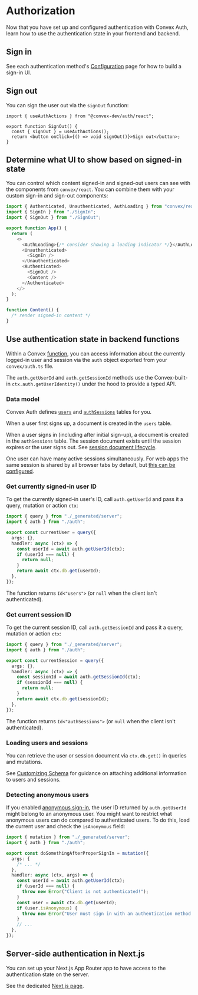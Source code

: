 # Authorization

Now that you have set up and configured authentication with Convex Auth, learn
how to use the authentication state in your frontend and backend.

## Sign in

See each authentication method's [Configuration](/config) page for how to build
a sign-in UI.

## Sign out

You can sign the user out via the `signOut` function:

```tsx filename="src/SignOut.tsx"
import { useAuthActions } from "@convex-dev/auth/react";

export function SignOut() {
  const { signOut } = useAuthActions();
  return <button onClick={() => void signOut()}>Sign out</button>;
}
```

## Determine what UI to show based on signed-in state

You can control which content signed-in and signed-out users can see with the
components from `convex/react`. You can combine them with your custom sign-in
and sign-out components:

```ts filename="src/App.tsx"
import { Authenticated, Unauthenticated, AuthLoading } from "convex/react";
import { SignIn } from "./SignIn";
import { SignOut } from "./SignOut";

export function App() {
  return (
    <>
      <AuthLoading>{/* consider showing a loading indicator */}</AuthLoading>
      <Unauthenticated>
        <SignIn />
      </Unauthenticated>
      <Authenticated>
        <SignOut />
        <Content />
      </Authenticated>
    </>
  );
}

function Content() {
  /* render signed-in content */
}
```

## Use authentication state in backend functions

Within a Convex [function](https://docs.convex.dev/functions), you can access
information about the currently logged-in user and session via the `auth` object
exported from your `convex/auth.ts` file.

The `auth.getUserId` and `auth.getSessionId` methods use the Convex-built-in
`ctx.auth.getUserIdentity()` under the hood to provide a typed API.

### Data model

Convex Auth defines [`users`](/api_reference/server#users) and
[`authSessions`](/api_reference/server#authsessions) tables for you.

When a user first signs up, a document is created in the `users` table.

When a user signs in (including after initial sign-up), a document is created in
the `authSessions` table. The session document exists until the session expires
or the user signs out. See
[session document lifecycle](/advanced#session-document-lifecycle).

One user can have many active sessions simultaneously. For web apps the same
session is shared by all browser tabs by default, but
[this can be configured](/api_reference/react#convexauthprovider).

### Get currently signed-in user ID

To get the currently signed-in user's ID, call `auth.getUserId` and pass it a
query, mutation or action `ctx`:

```ts filename="convex/myFunctions.tsx"
import { query } from "./_generated/server";
import { auth } from "./auth";

export const currentUser = query({
  args: {},
  handler: async (ctx) => {
    const userId = await auth.getUserId(ctx);
    if (userId === null) {
      return null;
    }
    return await ctx.db.get(userId);
  },
});
```

The function returns `Id<"users">` (or `null` when the client isn't
authenticated).

### Get current session ID

To get the current session ID, call `auth.getSessionId` and pass it a query,
mutation or action `ctx`:

```ts filename="convex/myFunctions.tsx"
import { query } from "./_generated/server";
import { auth } from "./auth";

export const currentSession = query({
  args: {},
  handler: async (ctx) => {
    const sessionId = await auth.getSessionId(ctx);
    if (sessionId === null) {
      return null;
    }
    return await ctx.db.get(sessionId);
  },
});
```

The function returns `Id<"authSessions">` (or `null` when the client isn't
authenticated).

### Loading users and sessions

You can retrieve the user or session document via `ctx.db.get()` in queries and
mutations.

See [Customizing Schema](/setup/schema) for guidance on attaching additional
information to users and sessions.

### Detecting anonymous users

If you enabled [anonymous sign-in](/config/anonymous), the user ID returned by
`auth.getUserId` might belong to an anonymous user. You might want to restrict
what anonymous users can do compared to authenticated users. To do this, load
the current user and check the `isAnonymous` field:

```ts filename="convex/myFunctions.tsx"
import { mutation } from "./_generated/server";
import { auth } from "./auth";

export const doSomethingAfterProperSignIn = mutation({
  args: {
    /* ... */
  },
  handler: async (ctx, args) => {
    const userId = await auth.getUserId(ctx);
    if (userId === null) {
      throw new Error("Client is not authenticated!");
    }
    const user = await ctx.db.get(userId);
    if (user.isAnonymous) {
      throw new Error("User must sign in with an authentication method!");
    }
    // ...
  },
});
```

## Server-side authentication in Next.js

You can set up your Next.js App Router app to have access to the authentication
state on the server.

See the dedicated [Next.js page](/authz/nextjs).
